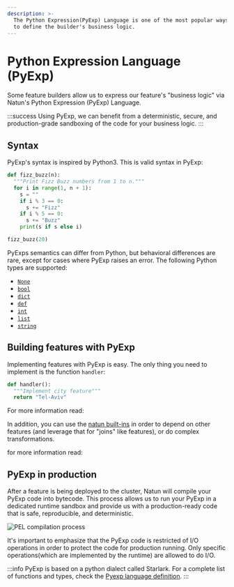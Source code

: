 ```yaml
---
description: >-
  The Python Expression(PyExp) Language is one of the most popular ways for you
  to define the builder's business logic.
---
```


# Python Expression Language (PyExp)

Some feature builders allow us to express our feature's "business logic" via Natun's Python Expression (PyExp) Language.

:::success
Using PyExp, we can benefit from a deterministic, secure, and production-grade sandboxing of the code for your business logic.
:::

## Syntax

PyExp's syntax is inspired by Python3. This is valid syntax in PyExp:

```python
def fizz_buzz(n):
  """Print Fizz Buzz numbers from 1 to n."""
  for i in range(1, n + 1):
    s = ""
    if i % 3 == 0:
      s += "Fizz"
    if i % 5 == 0:
      s += "Buzz"
    print(s if s else i)

fizz_buzz(20)
```

PyExps semantics can differ from Python, but behavioral differences are rare, except for cases where PyExp raises an error. The following Python types are supported:

* [`None`](pyexp-language-definition/data-types.md#none "mention")
* [`bool`](pyexp-language-definition/data-types.md#booleans "mention")
* [`dict`](pyexp-language-definition/data-types.md#dictionaries "mention")
* [`def`](pyexp-language-definition/data-types.md#functions "mention")
* [`int`](pyexp-language-definition/data-types.md#integers "mention")
* [`list`](pyexp-language-definition/data-types.md#lists "mention")
* [`string`](pyexp-language-definition/data-types.md#strings "mention")

## Building features with PyExp

Implementing features with PyExp is easy. The only thing you need to implement is the function `handler`:

```python
def handler():
  """Implement city feature"""
  return "Tel-Aviv"
```

For more information read:

<DocCard docId="reference/pyexp/handler-function" />


In addition, you can use the [natun built-ins](pyexp/natun-built-ins/) in order to depend on other features (and leverage that for "joins" like features), or do complex transformations.


for more information read:

<DocCard docId="reference/pyexp/natun-built-ins/readme" />

## PyExp in production

After a feature is being deployed to the cluster, Natun will compile your PyExp code into bytecode. This process allows us to run your PyExp in a dedicated runtime sandbox and provide us with a production-ready code that is safe, reproducible, and deterministic.

![PEL compilation process](../../assets/docs-PyExp.drawio.png)

It's important to emphasize that the PyExp code is restricted of I/O operations in order to protect the code for production running. Only specific operations(which are implemented by the runtime) are allowed to do I/O.



:::info
PyExp is based on a python dialect called Starlark. For a complete list of functions and types, check the [Pyexp language definition](pyexp/pyexp-language-definition/).
:::
